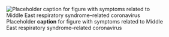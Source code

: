 ![Placeholder __caption__ for figure with symptoms related to Middle East respiratory syndrome–related coronavirus](/img/placeholder.jpg)